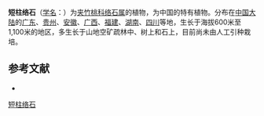 {{Speciesbox
| name = 短柱络石
| status = 
| status_system = 
| image = 
| genus = Trachelospermum
| species = brevistylum
| authority = Hand.-Mazz.
}}

'''短柱络石'''（[[学名|学名]]：{{lang|la|''Trachelospermum brevistylum''}}）为[[夹竹桃科|夹竹桃科]][[络石属|络石属]]的植物，为中国的特有植物。分布在[[中国大陆|中国大陆]]的[[广东|广东]]、[[贵州|贵州]]、[[安徽|安徽]]、[[广西|广西]]、[[福建|福建]]、[[湖南|湖南]]、[[四川|四川]]等地，生长于海拔600米至1,100米的地区，多生长于山地空矿疏林中、树上和石上，目前尚未由人工引种栽培。

== 参考文献 ==
<div class="references-small">
* {{cite web| url =http://www.bioinfo.cn/db05/KmzwSpecies.php?action=view&id=457| title =短柱络石| work =《中国高等植物数据库全库》| publisher =中国科学院微生物研究所| author =昆明植物研究所| accessdate =2009-02-21| deadurl =yes| archiveurl =https://web.archive.org/web/20160305035639/http://www.bioinfo.cn/db05/KmzwSpecies.php?action=view&id=457| archivedate =2016-03-05}}
</div>
{{Taxonbar|from=Q15225021}}

[[Category:络石属|短柱络石]]


{{植物小作品}}